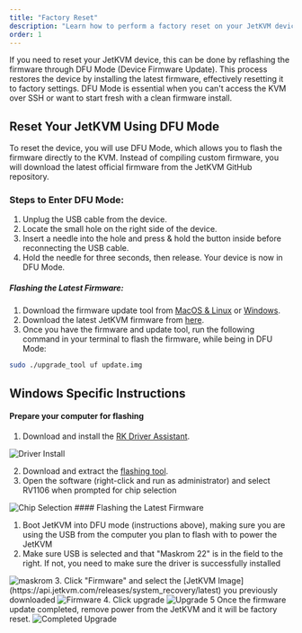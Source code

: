 ```yaml
---
title: "Factory Reset"
description: "Learn how to perform a factory reset on your JetKVM device using DFU Mode. This guide covers entering DFU Mode and flashing the latest firmware to restore your device to its original settings."
order: 1
---
```


If you need to reset your JetKVM device, this can be done by reflashing the firmware through DFU Mode (Device Firmware Update). This process restores the device by installing the latest firmware, effectively resetting it to factory settings. DFU Mode is essential when you can't access the KVM over SSH or want to start fresh with a clean firmware install.

## Reset Your JetKVM Using DFU Mode

To reset the device, you will use DFU Mode, which allows you to flash the firmware directly to the KVM. Instead of compiling custom firmware, you will download the latest official firmware from the JetKVM GitHub repository.

### Steps to Enter DFU Mode:

1. Unplug the USB cable from the device.
2. Locate the small hole on the right side of the device.
3. Insert a needle into the hole and press & hold the button inside before reconnecting the USB cable.
4. Hold the needle for three seconds, then release. Your device is now in DFU Mode.

##### Flashing the Latest Firmware:

1. Download the firmware update tool from [MacOS & Linux](https://wiki.luckfox.com/Luckfox-Pico/Linux-MacOS-Burn-Image/) or [Windows](https://wiki.luckfox.com/Luckfox-Pico/Luckfox-Pico-RV1106/Luckfox-Pico-Ultra-W/Luckfox-Pico-emmc-burn-image/#driver-installation).
2. Download the latest JetKVM firmware from [here](https://api.jetkvm.com/releases/system_recovery/latest).
3. Once you have the firmware and update tool, run the following command in your terminal to flash the firmware, while being in DFU Mode:

```sh
sudo ./upgrade_tool uf update.img
```

##  Windows Specific Instructions

#### Prepare your computer for flashing

1. Download and install the [RK Driver Assistant](https://files.luckfox.com/wiki/Luckfox-Pico/Software/DriverAssitant_v5.12.zip).
<Card className="mb-2 inline-block max-w-[480px] overflow-hidden">
  <img
    src="/driverinstall.png"
    alt="Driver Install"
    style={{
      margin: "0 auto",
    }}
  />
</Card>

2. Download and extract the [flashing tool](https://files.luckfox.com/wiki/Luckfox-Pico/Software/SocToolKit_v1.98_20240705_01_win.zip).
3. Open the software (right-click and run as administrator) and select RV1106 when prompted for chip selection
<Card className="mb-2 inline-block max-w-[480px] overflow-hidden">
  <img
    src="/rv1106.png"
    alt="Chip Selection"
    style={{
      margin: "0 auto",
    }}
  />
</Card>
#### Flashing the Latest Firmware

1. Boot JetKVM into DFU mode (instructions above), making sure you are using the USB from the computer you plan to flash with to power the JetKVM
2. Make sure USB is selected and that "Maskrom 22" is in the field to the right. If not, you need to make sure the driver is successfully installed
<Card className="mb-2 inline-block max-w-[480px] overflow-hidden">
  <img
    src="/maskrom.png"
    alt="maskrom"
    style={{
      margin: "0 auto",
    }}
  />
</Card>
3. Click "Firmware" and select the [JetKVM Image](https://api.jetkvm.com/releases/system_recovery/latest) you previously downloaded
<Card className="mb-2 inline-block max-w-[480px] overflow-hidden">
  <img
    src="/firmware.png"
    alt="Firmware"
    style={{
      margin: "0 auto",
    }}
  />
</Card>
4. Click upgrade
<Card className="mb-2 inline-block max-w-[480px] overflow-hidden">
  <img
    src="/upgrade.png"
    alt="Upgrade"
    style={{
      margin: "0 auto",
    }}
  />
</Card>
5 Once the firmware update completed, remove power from the JetKVM and it will be factory reset.
<Card className="mb-2 inline-block max-w-[480px] overflow-hidden">
  <img
    src="/upgradeok.png"
    alt="Completed Upgrade"
    style={{
      margin: "0 auto",
    }}
  />
</Card>

